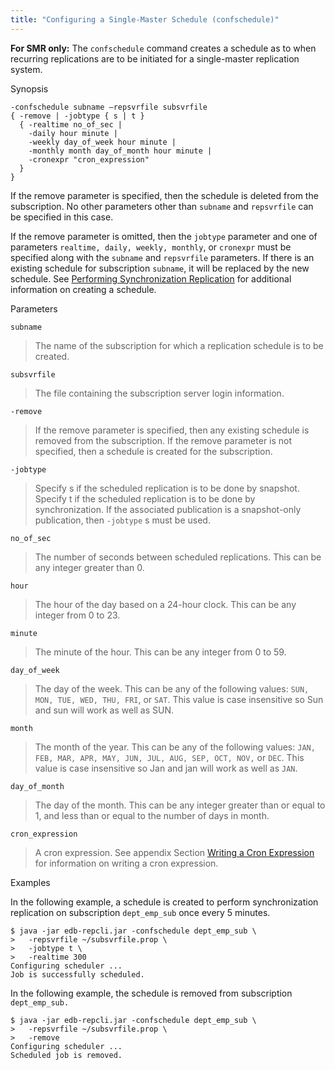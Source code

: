 ```yaml
---
title: "Configuring a Single-Master Schedule (confschedule)"
---
```


<div id="configure_smr_schedule" class="registered_link"></div>


**For SMR only:** The `confschedule` command creates a schedule as to when recurring replications are to be initiated for a single-master replication system.

Synopsis

``` text
-confschedule subname –repsvrfile subsvrfile
{ -remove | -jobtype { s | t }
  { -realtime no_of_sec |
    -daily hour minute |
    -weekly day_of_week hour minute |
    -monthly month day_of_month hour minute |
    -cronexpr "cron_expression"
  }
}
```

If the remove parameter is specified, then the schedule is deleted from the subscription. No other parameters other than `subname` and `repsvrfile` can be specified in this case.

If the remove parameter is omitted, then the `jobtype` parameter and one of parameters `realtime, daily, weekly, monthly`, or `cronexpr` must be specified along with the `subname` and `repsvrfile` parameters. If there is an existing schedule for subscription `subname`, it will be replaced by the new schedule. See [Performing Synchronization Replication](../../05_smr_operation/04_on_demand_replication/#perform_sync_replication) for additional information on creating a schedule.

Parameters

`subname`

> The name of the subscription for which a replication schedule is to be created.

`subsvrfile`

> The file containing the subscription server login information.

`-remove`

> If the remove parameter is specified, then any existing schedule is removed from the subscription. If the remove parameter is not specified, then a schedule is created for the subscription.

`-jobtype`

> Specify s if the scheduled replication is to be done by snapshot. Specify t if the scheduled replication is to be done by synchronization. If the associated publication is a snapshot-only publication, then `-jobtype` s must be used.

`no_of_sec`

> The number of seconds between scheduled replications. This can be any integer greater than 0.

`hour`

> The hour of the day based on a 24-hour clock. This can be any integer from 0 to 23.

`minute`

> The minute of the hour. This can be any integer from 0 to 59.

`day_of_week`

> The day of the week. This can be any of the following values: `SUN, MON, TUE, WED, THU, FRI`, or `SAT`. This value is case insensitive so Sun and sun will work as well as SUN.

`month`

> The month of the year. This can be any of the following values: `JAN, FEB, MAR, APR, MAY, JUN, JUL, AUG, SEP, OCT, NOV,` or `DEC`. This value is case insensitive so Jan and jan will work as well as `JAN`.

`day_of_month`

> The day of the month. This can be any integer greater than or equal to 1, and less than or equal to the number of days in month.

`cron_expression`

> A cron expression. See appendix Section [Writing a Cron Expression](../../10_appendix/04_miscellaneous_xdb_processing_topics/#writing_cron_exp) for information on writing a cron expression.

Examples

In the following example, a schedule is created to perform synchronization replication on subscription `dept_emp_sub` once every 5 minutes.

``` text
$ java -jar edb-repcli.jar -confschedule dept_emp_sub \
>   -repsvrfile ~/subsvrfile.prop \
>   -jobtype t \
>   -realtime 300
Configuring scheduler ...
Job is successfully scheduled.
```

In the following example, the schedule is removed from subscription `dept_emp_sub.`

``` text
$ java -jar edb-repcli.jar -confschedule dept_emp_sub \
>   -repsvrfile ~/subsvrfile.prop \
>   -remove
Configuring scheduler ...
Scheduled job is removed.
```
